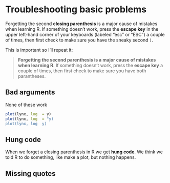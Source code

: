 # Troubleshooting basic problems

Forgetting the second **closing parenthesis** is a major cause of mistakes when learning R.  If something doesn't work, press the **escape key** in the upper left-hand corner of your keyboards (labeled "esc" or "ESC") a couple of times, then first check to make sure you have the sneaky second `)`.  

This is important so I'll repeat it:

>**Forgetting the second parenthesis is a major cause of mistakes when learning R**.  If something doesn't work, press the **escape key** a couple of times, then first check to make sure you have both parantheses.  

## Bad arguments

None of these work


```r
plot(lynx, log  = y)
plot(lynx, log  = "y)
plot(lynx, log  y)
```
<!-- ASSIGNMENT:Fix these errors -->

## Hung code

When we forget a closing parenthesis in R we get **hung code**.  We think we told R to do something, like make a plot, but nothing happens.


## Missing quotes
